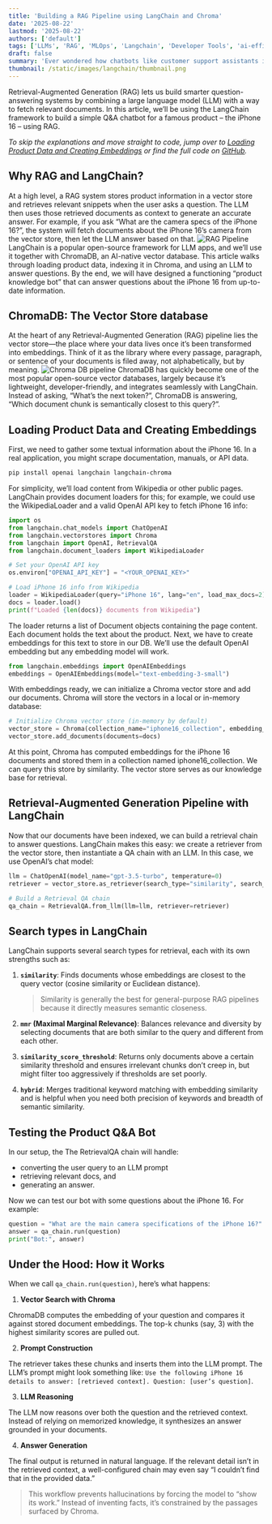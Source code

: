 ```yaml
---
title: 'Building a RAG Pipeline using LangChain and Chroma'
date: '2025-08-22'
lastmod: '2025-08-22'
authors: ['default']
tags: ['LLMs', 'RAG', 'MLOps', 'Langchain', 'Developer Tools', 'ai-efficiency']
draft: false
summary: 'Ever wondered how chatbots like customer support assistants instantly pull up the right product manual page or FAQ? From setup to deployment, lets explore how you can transform raw data into a powerful, domain-aware chatbot in just a few lines of code using Langchain and Chroma to build a Retrieval-Augmented Generation (RAG) pipeline.'
thumbnail: /static/images/langchain/thumbnail.png
---
```


Retrieval-Augmented Generation (RAG) lets us build smarter question-answering systems by combining a large language model (LLM) with a way to fetch relevant documents. In this article, we’ll be using the LangChain framework to build a simple Q&A chatbot for a famous product – the iPhone 16 – using RAG.

_To skip the explanations and move straight to code, jump over to [Loading Product Data and Creating Embeddings](http://www.deeper-thoughts-blog.rohithshinoj.com/blog/langchain#loading-product-data-and-creating-embeddings) or find the full code on [GitHub](https://www.github.com/Rohith-Shinoj/langchain-rag)._

<TOCInline toc={props.toc} exclude="Introduction" />

## Why RAG and LangChain?

At a high level, a RAG system stores product information in a vector store and retrieves relevant snippets when the user asks a question. The LLM then uses those retrieved documents as context to generate an accurate answer. For example, if you ask “What are the camera specs of the iPhone 16?”, the system will fetch documents about the iPhone 16’s camera from the vector store, then let the LLM answer based on that.
![RAG Pipeline](/static/images/langchain/rag.png)
LangChain is a popular open-source framework for LLM apps, and we’ll use it together with ChromaDB, an AI-native vector database. This article walks through loading product data, indexing it in Chroma, and using an LLM to answer questions. By the end, we will have designed a functioning “product knowledge bot” that can answer questions about the iPhone 16 from up-to-date information.

## ChromaDB: The Vector Store database

At the heart of any Retrieval-Augmented Generation (RAG) pipeline lies the vector store—the place where your data lives once it’s been transformed into embeddings. Think of it as the library where every passage, paragraph, or sentence of your documents is filed away, not alphabetically, but by meaning.
![Chroma DB pipeline](/static/images/langchain/Chroma-DB.png)
ChromaDB has quickly become one of the most popular open-source vector databases, largely because it’s lightweight, developer-friendly, and integrates seamlessly with LangChain. Instead of asking, “What’s the next token?”, ChromaDB is answering, “Which document chunk is semantically closest to this query?”.

## Loading Product Data and Creating Embeddings

First, we need to gather some textual information about the iPhone 16. In a real application, you might scrape documentation, manuals, or API data.

```bash
pip install openai langchain langchain-chroma
```

For simplicity, we’ll load content from Wikipedia or other public pages. LangChain provides document loaders for this; for example, we could use the WikipediaLoader and a valid OpenAI API key to fetch iPhone 16 info:

```python
import os
from langchain.chat_models import ChatOpenAI
from langchain.vectorstores import Chroma
from langchain import OpenAI, RetrievalQA
from langchain.document_loaders import WikipediaLoader

# Set your OpenAI API key
os.environ["OPENAI_API_KEY"] = "<YOUR_OPENAI_KEY>"

# Load iPhone 16 info from Wikipedia
loader = WikipediaLoader(query="iPhone 16", lang="en", load_max_docs=2)
docs = loader.load()
print(f"Loaded {len(docs)} documents from Wikipedia")
```

The loader returns a list of Document objects containing the page content. Each document holds the text about the product. Next, we have to create embeddings for this text to store in our DB. We’ll use the default OpenAI embedding but any embedding model will work.

```python
from langchain.embeddings import OpenAIEmbeddings
embeddings = OpenAIEmbeddings(model="text-embedding-3-small")
```

With embeddings ready, we can initialize a Chroma vector store and add our documents. Chroma will store the vectors in a local or in-memory database:

```python
# Initialize Chroma vector store (in-memory by default)
vector_store = Chroma(collection_name="iphone16_collection", embedding_function=embeddings)
vector_store.add_documents(documents=docs)
```

At this point, Chroma has computed embeddings for the iPhone 16 documents and stored them in a collection named iphone16_collection. We can query this store by similarity. The vector store serves as our knowledge base for retrieval.

## Retrieval-Augmented Generation Pipeline with LangChain

Now that our documents have been indexed, we can build a retrieval chain to answer questions. LangChain makes this easy: we create a retriever from the vector store, then instantiate a QA chain with an LLM. In this case, we use OpenAI’s chat model:

```python
llm = ChatOpenAI(model_name="gpt-3.5-turbo", temperature=0)
retriever = vector_store.as_retriever(search_type="similarity", search_kwargs={"k": 3}) # Modify search_type depending on your needs

# Build a Retrieval QA chain
qa_chain = RetrievalQA.from_llm(llm=llm, retriever=retriever)
```

## Search types in LangChain

LangChain supports several search types for retrieval, each with its own strengths such as:

1. **`similarity`**: Finds documents whose embeddings are closest to the query vector (cosine similarity or Euclidean distance).

   > Similarity is generally the best for general-purpose RAG pipelines because it directly measures semantic closeness.

2. **`mmr` (Maximal Marginal Relevance)**: Balances relevance and diversity by selecting documents that are both similar to the query and different from each other.

3. **`similarity_score_threshold`**: Returns only documents above a certain similarity threshold and ensures irrelevant chunks don’t creep in, but might filter too aggressively if thresholds are set poorly.

4. **`hybrid`**: Merges traditional keyword matching with embedding similarity and is helpful when you need both precision of keywords and breadth of semantic similarity.

## Testing the Product Q&A Bot

In our setup, the The RetrievalQA chain will handle:

- converting the user query to an LLM prompt
- retrieving relevant docs, and
- generating an answer.

Now we can test our bot with some questions about the iPhone 16. For example:

```python
question = "What are the main camera specifications of the iPhone 16?"
answer = qa_chain.run(question)
print("Bot:", answer)
```

## Under the Hood: How it Works

When we call `qa_chain.run(question)`, here’s what happens:

1. **Vector Search with Chroma**

ChromaDB computes the embedding of your question and compares it against stored document embeddings. The top-k chunks (say, 3) with the highest similarity scores are pulled out.

2. **Prompt Construction**

The retriever takes these chunks and inserts them into the LLM prompt. The LLM’s prompt might look something like: `Use the following iPhone 16 details to answer: [retrieved context]. Question: [user’s question]`.

3. **LLM Reasoning**

The LLM now reasons over both the question and the retrieved context. Instead of relying on memorized knowledge, it synthesizes an answer grounded in your documents.

4. **Answer Generation**

The final output is returned in natural language. If the relevant detail isn’t in the retrieved context, a well-configured chain may even say “I couldn’t find that in the provided data.”

> This workflow prevents hallucinations by forcing the model to “show its work.” Instead of inventing facts, it’s constrained by the passages surfaced by Chroma.
